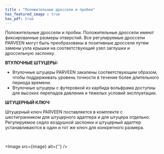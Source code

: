 ```yaml
---
title : "Положительные дроссели и пробки"
has_featured_image : true
has_pdf: true
---
```


Положительные дроссели и пробки. Положительные дроссели имеют фиксированные размеры отверстий. Все регулируемые дроссели PARVEEN могут быть преобразованы в позитивные дроссели путем замены узла крышки на соответствующий узел заглушки и дроссельную заслонку.

**ВТУЛОЧНЫЕ ШТУЦЕРЫ:**

* Втулочные штуцеры PARVEEN закалены соответствующим образом, чтобы поддерживать уровень точности в течение более длительного периода времени.
* Втулочные штуцеры с футеровкой из карбида вольфрама доступны для высоких перепадов давления и тяжелых условий эксплуатации.

**ШТУЦЕРНЫЙ КЛЮЧ:**

Штуцерный ключ PARVEEN поставляется в комплекте с шестигранником для штуцерного адаптера и для штуцера отдельно. Регулируемое седло воздушной заслонки и штуцерный адаптер устанавливаются в один и тот же ключ для конкретного размера.

<br />

<Image src={image} alt={''} />